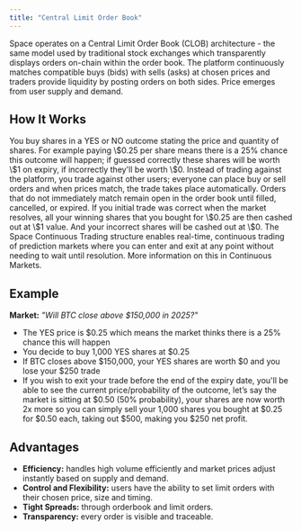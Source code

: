 ```yaml
---
title: "Central Limit Order Book"
---
```


Space operates on a Central Limit Order Book (CLOB) architecture - the same model used by traditional stock exchanges which transparently displays orders on-chain within the order book. The platform continuously matches compatible buys (bids) with sells (asks) at chosen prices and traders provide liquidity by posting orders on both sides. Price emerges from user supply and demand.

## How It Works

<Steps>
  <Step title="Order Placement" titleSize="h3">
    You buy shares in a YES or NO outcome stating the price and quantity of shares. For example paying \$0.25 per share means there is a 25% chance this outcome will happen; if guessed correctly these shares will be worth \$1 on expiry, if incorrectly they'll be worth \$0.
  </Step>
  <Step title="Order Matching" titleSize="h3">
    Instead of trading against the platform, you trade against other users; everyone can place buy or sell orders and when prices match, the trade takes place automatically. Orders that do not immediately match remain open in the order book until filled, cancelled, or expired.
  </Step>
  <Step title="Order Resolution" titleSize="h3">
    If you initial trade was correct when the market resolves, all your winning shares that you bought for \$0.25 are then cashed out at \$1 value. And your incorrect shares will be cashed out at \$0.
  </Step>
  <Step title="Continuous Trading" titleSize="h3">
    The Space Continuous Trading structure enables real-time, continuous trading of prediction markets where you can enter and exit at any point without needing to wait until resolution. More information on this in Continuous Markets.
  </Step>
</Steps>

## Example

**Market:** _"Will BTC close above \$150,000 in 2025?"_

- The YES price is \$0.25 which means the market thinks there is a 25% chance this will happen
- You decide to buy 1,000 YES shares at \$0.25
- If BTC closes above \$150,000, your YES shares are worth \$0 and you lose your \$250 trade
- If you wish to exit your trade before the end of the expiry date, you'll be able to see the current price/probability of the outcome, let’s say the market is sitting at \$0.50 (50% probability), your shares are now worth 2x more so you can simply sell your 1,000 shares you bought at \$0.25 for \$0.50 each, taking out \$500, making you \$250 net profit.

## Advantages

- **Efficiency:** handles high volume efficiently and market prices adjust instantly based on supply and demand.
- **Control and Flexibility:** users have the ability to set limit orders with their chosen price, size and timing.
- **Tight Spreads:** through orderbook and limit orders.
- **Transparency:** every order is visible and traceable.